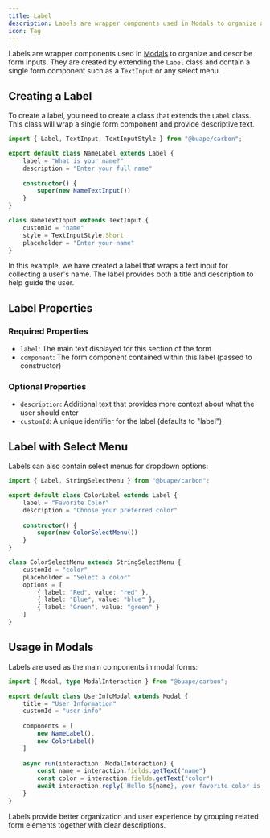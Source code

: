 ```yaml
---
title: Label
description: Labels are wrapper components used in Modals to organize and describe form inputs.
icon: Tag
---
```


Labels are wrapper components used in [Modals](/api/classes/modals) to organize and describe form inputs. They are created by extending the `Label` class and contain a single form component such as a `TextInput` or any select menu.

## Creating a Label

To create a label, you need to create a class that extends the `Label` class. This class will wrap a single form component and provide descriptive text.

```ts title="src/components/name-label.ts"
import { Label, TextInput, TextInputStyle } from "@buape/carbon";

export default class NameLabel extends Label {
	label = "What is your name?"
	description = "Enter your full name"
	
	constructor() {
		super(new NameTextInput())
	}
}

class NameTextInput extends TextInput {
	customId = "name"
	style = TextInputStyle.Short
	placeholder = "Enter your name"
}
```

In this example, we have created a label that wraps a text input for collecting a user's name. The label provides both a title and description to help guide the user.

## Label Properties

### Required Properties

- `label`: The main text displayed for this section of the form
- `component`: The form component contained within this label (passed to constructor)

### Optional Properties

- `description`: Additional text that provides more context about what the user should enter
- `customId`: A unique identifier for the label (defaults to "label")

## Label with Select Menu

Labels can also contain select menus for dropdown options:

```ts title="src/components/color-label.ts"
import { Label, StringSelectMenu } from "@buape/carbon";

export default class ColorLabel extends Label {
	label = "Favorite Color"
	description = "Choose your preferred color"
	
	constructor() {
		super(new ColorSelectMenu())
	}
}

class ColorSelectMenu extends StringSelectMenu {
	customId = "color"
	placeholder = "Select a color"
	options = [
		{ label: "Red", value: "red" },
		{ label: "Blue", value: "blue" },
		{ label: "Green", value: "green" }
	]
}
```

## Usage in Modals

Labels are used as the main components in modal forms:

```ts title="src/modals/user-info.ts"
import { Modal, type ModalInteraction } from "@buape/carbon";

export default class UserInfoModal extends Modal {
	title = "User Information"
	customId = "user-info"
	
	components = [
		new NameLabel(),
		new ColorLabel()
	]
	
	async run(interaction: ModalInteraction) {
		const name = interaction.fields.getText("name")
		const color = interaction.fields.getText("color")
		await interaction.reply(`Hello ${name}, your favorite color is ${color}!`)
	}
}
```

Labels provide better organization and user experience by grouping related form elements together with clear descriptions.
